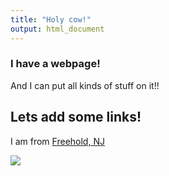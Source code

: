 ```yaml
---
title: "Holy cow!"
output: html_document 
---
```


### I have a webpage!

And I can put all kinds of stuff on it!!

## Lets add some links!

I am from [Freehold, NJ](http://twp.freehold.nj.us/)

![](headshot_1.jpg)